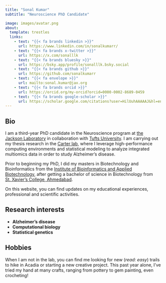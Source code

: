 ---
title: "Sonal Kumar"
subtitle: "Neuroscience PhD Candidate"

image: images/avatar.png
about: 
  template: trestles
  links: 
    - text: "{{< fa brands linkedin >}}"
      url: https://www.linkedin.com/in/sonalkumarr/
    - text: "{{< fa brands x-twitter >}}"
      url: https://x.com/sonalllk  
    - text: "{{< fa brands bluesky >}}"
      url: https://bsky.app/profile/sonalllk.bsky.social
    - text: "{{< fa brands github >}}"
      url: https://github.com/sonalkumarr
    - text: "{{< fa envelope >}}"
      url: mailto:sonal.kumar@jax.org
    - text: "{{< fa brands orcid >}}"
      url: https://orcid.org/my-orcid?orcid=0000-0002-8689-0459
    - text: "{{< fa brands google-scholar >}}"
      url: https://scholar.google.com/citations?user=HilUuhAAAAAJ&hl=en  
---

## Bio

I am a third-year PhD candidate in the Neuroscience program at [the Jackson Laboratory](https://www.jax.org/people/sonal-kumar) in collaboration with [Tufts University](https://gsbs.tufts.edu/people/student/sonal-kumar). I am carrying out my thesis research in the [Carter lab](https://www.jax.org/research-and-faculty/research-labs/the-carter-lab), where I leverage high-performance computing environments and statistical modeling to analyze integrated multiomics data in order to study Alzheimer's disease.

Prior to beginning my PhD, I did my masters in Biotechnology and Bioinformatics from the [Institute of Bioinformatics and Applied Biotechnology](ibab.ac.in), after getting a bachelor of science in Biotechnology from [St. Xavier's College, Ahmedabad](sxca.edu.in).

On this website, you can find updates on my educational experiences, professional and scientific activities.

## Research interests

-   **Alzheimer's disease**
-   **Computational biology**
-   **Statistical genetics**

## Hobbies

When I am not in the lab, you can find me looking for new (*read: easy*) trails to hike in Acadia or starting a new creative project. This past year alone, I've tried my hand at many crafts, ranging from pottery to gem painting, even crocheting!
